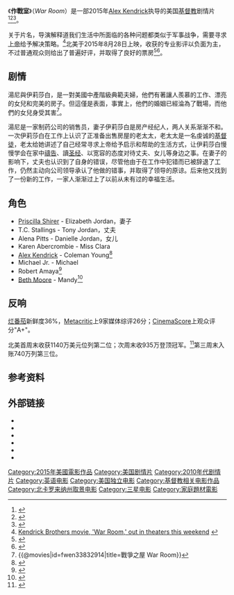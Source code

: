 {{Infobox film
| name = 作戰室
| original_name = {{lang|en|''War Room''}}
| image = WarRoomMoviePoster.jpg
| alt = 
| caption = 电影海报
| director = [[Alex_Kendrick|Alex Kendrick]]
| producer = {{Plainlist|
* [[Stephen_Kendrick|Stephen Kendrick]]
* [[Gary_Wheeler_(filmmaker)|Gary Wheeler]]
}}
| writer = {{Plainlist|
* Alex Kendrick
* Stephen Kendrick
}}
| starring = {{Plainlist|
* [[Priscilla_Shirer|Priscilla Shirer]]
* T.C. Stallings
* Karen Abercrombie
* Alex Kendrick
* Michael Jr.
}}
| music = Paul Mills
| cinematography = Bob M. Scott
| editing = {{Plainlist|
* Steve Hullfish
* Alex Kendrick
}}
| production companies = {{Plainlist|
* [[Affirm_Films|Affirm Films]]
* Kendrick Brothers Productions
* [[Provident_Films|Provident Films]]
}}
| distributor = [[TriStar_Pictures|TriStar Pictures]]
| released = {{Film date|2015|08|28}}
| runtime = 120 分钟<ref>{{cite web | url=https://www.amctheatres.com/movies/war-room | title=AMC Theatres: War Room | work=[[AMC_Theatres|AMC Theatres]] | accessdate=June 25, 2015 | archive-date=2016-03-04 | archive-url=https://web.archive.org/web/20160304095112/https://www.amctheatres.com/movies/war-room | dead-url=no }}</ref>
| country = 美国
| language = 英语
| budget = 300万美元<ref name=black>{{cite web | url=http://www.religionnews.com/2015/08/13/christian-moviemakers-opt-black-cast-glut-whitewashed-faith-films/ | title=Christian moviemakers opt for black cast after glut of whitewashed faith films | work=Religion News | accessdate=August 24, 2015 | archive-date=2020-09-26 | archive-url=https://web.archive.org/web/20200926091629/https://religionnews.com/2015/08/13/christian-moviemakers-opt-black-cast-glut-whitewashed-faith-films/ | dead-url=no }}</ref>
| gross = 7270万美元<ref name="BOM">{{cite web | url=http://www.boxofficemojo.com/movies/?page=main&id=warroom2015.htm | title=War Room (2015) | work=[[Box_Office_Mojo|Box Office Mojo]] | publisher=[[Internet_Movie_Database|Internet Movie Database]] | accessdate=September 6, 2015 | archive-date=2018-02-06 | archive-url=https://web.archive.org/web/20180206073524/http://www.boxofficemojo.com/movies/?page=main&id=warroom2015.htm | dead-url=no }}</ref>
}}
《'''作戰室'''》（''War Room''）是一部2015年[[Alex_Kendrick|Alex Kendrick]]执导的美国[[基督教|基督教]]剧情片<ref>{{cite web|url=http://www.albanyherald.com/news/2015/feb/02/fifth-kendrick-film-war-room-to-be-released-in/|title=Fifth Kendrick film, 'War Room,' to be released in August|work=www.albanyherald.com|access-date=2015-09-07|archive-date=2015-09-06|archive-url=https://web.archive.org/web/20150906043948/http://www.albanyherald.com/news/2015/feb/02/fifth-kendrick-film-war-room-to-be-released-in/|dead-url=yes}}</ref><ref>{{cite web|url=http://sherwoodpictures.com/update/|title=Update|work=sherwoodpictures.com|access-date=2015-09-07|archive-date=2020-08-05|archive-url=https://web.archive.org/web/20200805015605/http://sherwoodpictures.com/update/|dead-url=no}}</ref><ref>{{cite web |url=http://www.albanyherald.com/news/2015/aug/26/kendrick-brothers-movie-war-room-out-in-theaters/ |title=Kendrick Brothers movie, 'War Room,' out in theaters this weekend |publisher=Albany Herald |date= |accessdate=2015-09-05 |deadurl=yes |archiveurl=https://archive.is/20150828051039/http://www.albanyherald.com/news/2015/aug/26/kendrick-brothers-movie-war-room-out-in-theaters/ |archivedate=2015-08-28 }}</ref>。

关于片名，导演解释道我们生活中所面临的各种问题都类似于军事战争，需要寻求[[上帝|上帝]]给予解决策略。<ref>[http://www.albanyherald.com/news/2015/aug/26/kendrick-brothers-movie-war-room-out-in-theaters/ Kendrick Brothers movie, 'War Room,' out in theaters this weekend] {{webarchive|url=https://archive.is/20150828051039/http://www.albanyherald.com/news/2015/aug/26/kendrick-brothers-movie-war-room-out-in-theaters/ |date=2015-08-28 }}</ref>北美于2015年8月28日上映，收获的专业影评以负面为主，不过普通观众则给出了普遍好评，并取得了良好的票房<ref>{{cite web|url=https://kendrickbrothers.com/news/war-room-coming-theaters-august-28|title=War Room Is Coming to Theaters August 28!|work=kendrickbrothers.com|access-date=2015-09-07|archive-date=2018-01-21|archive-url=https://web.archive.org/web/20180121064737/http://kendrickbrothers.com/news/war-room-coming-theaters-august-28|dead-url=yes}}</ref><ref>{{cite web|url=http://deadline.com/2015/01/faith-based-family-drama-war-room-set-for-august-premiere-1201362762/|title=Faith-Based Family Drama ‘War Room’ Set For August Premiere   – Deadline|author=The Deadline Team|work=Deadline|access-date=2015-09-07|archive-date=2020-10-29|archive-url=https://web.archive.org/web/20201029145026/https://deadline.com/2015/01/faith-based-family-drama-war-room-set-for-august-premiere-1201362762/|dead-url=no}}</ref>。

== 剧情 ==
湯尼與伊莉莎白，是一對美國中產階級典範夫婦，他們有著讓人羨慕的工作、漂亮的女兒和完美的房子。但這僅是表面，事實上，他們的婚姻已經淪為了戰場，而他們的女兒身受其害<ref>{{@movies|id=fwen33832914|title=戰爭之屋 War Room}}<!-- 2015-10-19 accessdate --></ref>。

湯尼是一家制药公司的销售员，妻子伊莉莎白是房产经纪人，两人关系渐渐不和。一次伊莉莎白在工作上认识了正准备出售房屋的老太太，老太太是一名虔诚的[[基督徒|基督徒]]，老太给她讲述了自己经常寻求上帝给予启示和帮助的生活方式，让伊莉莎白慢慢学会在家中[[禱告|禱告]]、讀[[圣经|圣经]]、以宽容的态度对待丈夫、女儿等身边之事。在妻子的影响下，丈夫也认识到了自身的错误，尽管他由于在工作中犯错而已被辞退了工作，仍然主动向公司领导承认了他做的错事，并取得了领导的原谅。后来他又找到了一份新的工作，一家人渐渐过上了以前从未有过的幸福生活。

==角色==
* [[Priscilla_Shirer|Priscilla Shirer]] - Elizabeth Jordan，妻子
* T.C. Stallings - Tony Jordan，丈夫
* Alena Pitts - Danielle Jordan，女儿
* Karen Abercrombie - Miss Clara
* [[Alex_Kendrick|Alex Kendrick]] - Coleman Young<ref>{{cite web |url=http://warroomthemovie.com/cast |title=War Room – Cast |publisher=Warroomthemovie.com |date= |accessdate=2015-08-27 |archive-date=2018-12-27 |archive-url=https://web.archive.org/web/20181227230308/https://warroomthemovie.com/cast |dead-url=no }}</ref>
* Michael Jr. - Michael
* Robert Amaya<ref>{{cite web |last=King |first=Subtitles |url=http://englishsubtitlessrt.com/download/english-subtitles-war-room-srt-subs-download/ |title=English Subtitles War Room | SRT Subs Download |publisher=Englishsubtitlessrt.com |date=2015-07-09 |accessdate=2015-08-27 |archive-url=https://web.archive.org/web/20150709191701/http://englishsubtitlessrt.com/download/english-subtitles-war-room-srt-subs-download/ |archive-date=2015-07-09 |dead-url=yes }}</ref>
* [[Beth_Moore|Beth Moore]] - Mandy<ref>{{cite web |url=http://www.christianfilmdatabase.com/review/war-room/ |title=War Room: Kendrick Brothers Christian Movie/Film – CFDb |publisher=Christianfilmdatabase.com |date=2015-04-17 |accessdate=2015-08-27 |archive-url=https://web.archive.org/web/20150921114036/http://www.christianfilmdatabase.com/review/war-room/ |archive-date=2015-09-21 |dead-url=yes }}</ref>

== 反响 ==
[[烂番茄|烂番茄]]新鲜度36%，[[Metacritic|Metacritic]]上9家媒体综评26分；[[CinemaScore|CinemaScore]]上观众评分"A+"。

北美首周末收获1140万美元位列第二位；次周末收935万登顶冠军。<ref>{{cite web |last=Simanton |first=Keith |url=http://www.boxofficemojo.com/news/?id=4102&p=.htm |title=Weekend Report -'War Room' Walks to #1 |publisher=Box Office Mojo |date=2015-09-06 |accessdate=2015-09-06 |archive-date=2018-07-03 |archive-url=https://web.archive.org/web/20180703221358/http://www.boxofficemojo.com/news/?id=4102&p=.htm |dead-url=no }}</ref>第三周末入账740万列第三位。

{{start box}}
{{succession prize box|《[[冲出康普顿|冲出康普顿]]》|《[[完美家伙|完美家伙]]》|[[2015年美國週末票房冠軍|2015年美國週末票房冠軍]]|第36周}}
{{end box}}

==参考资料==
{{reflist|2}}

==外部链接==
* {{Official website|http://warroomthemovie.com/}}
* {{IMDb title|4405668|War Room}}
* {{Box Office Mojo|warroom2015|War Room}}
* {{Metacritic|war-room|War Room}}
* {{Rotten Tomatoes|war_room_2015|War Room}}
* {{tcmdb title|2065172|War Room}}

{{DEFAULTSORT:War Room}}
[[Category:2015年美國電影作品|Category:2015年美國電影作品]]
[[Category:美国剧情片|Category:美国剧情片]]
[[Category:2010年代剧情片|Category:2010年代剧情片]]
[[Category:英语电影|Category:英语电影]]
[[Category:美国独立电影|Category:美国独立电影]]
[[Category:基督教相关电影作品|Category:基督教相关电影作品]]
[[Category:北卡罗来纳州取景电影|Category:北卡罗来纳州取景电影]]
[[Category:三星电影|Category:三星电影]]
[[Category:家庭題材電影|Category:家庭題材電影]]